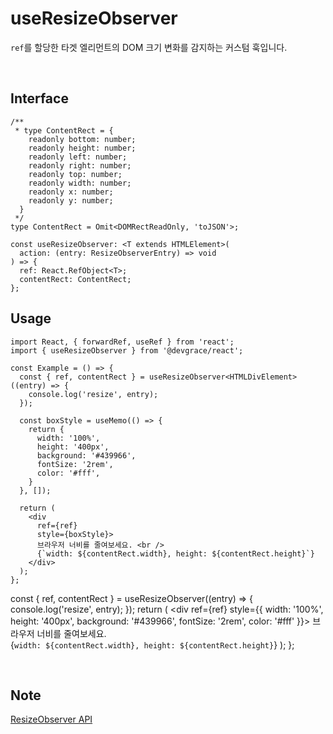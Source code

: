 
# useResizeObserver

`ref`를 할당한 타겟 엘리먼트의 DOM 크기 변화를 감지하는 커스텀 훅입니다.

<br />

## Interface
```tsx
/**
 * type ContentRect = {
    readonly bottom: number;
    readonly height: number;
    readonly left: number;
    readonly right: number;
    readonly top: number;
    readonly width: number;
    readonly x: number;
    readonly y: number;
  }
 */
type ContentRect = Omit<DOMRectReadOnly, 'toJSON'>;

const useResizeObserver: <T extends HTMLElement>(
  action: (entry: ResizeObserverEntry) => void
) => {
  ref: React.RefObject<T>;
  contentRect: ContentRect;
};
```

## Usage

```tsx
import React, { forwardRef, useRef } from 'react';
import { useResizeObserver } from '@devgrace/react';

const Example = () => {
  const { ref, contentRect } = useResizeObserver<HTMLDivElement>((entry) => {
    console.log('resize', entry);
  });

  const boxStyle = useMemo(() => {
    return {
      width: '100%', 
      height: '400px', 
      background: '#439966', 
      fontSize: '2rem',
      color: '#fff',
    }
  }, []);

  return (
    <div
      ref={ref}
      style={boxStyle}>
      브라우저 너비를 줄여보세요. <br />
      {`width: ${contentRect.width}, height: ${contentRect.height}`}
    </div>
  );
};
```

  const { ref, contentRect } = useResizeObserver((entry) => {
    console.log('resize', entry);
  });
  return (
    <div
      ref={ref}
      style={{ width: '100%', height: '400px', background: '#439966', fontSize: '2rem', color: '#fff' }}>
      브라우저 너비를 줄여보세요. <br />
      {`width: ${contentRect.width}, height: ${contentRect.height}`}
    </div>
  );
};

<ResizeObserver />

<br />

## Note
[ResizeObserver API](https://developer.mozilla.org/en-US/docs/Web/API/ResizeObserver)
